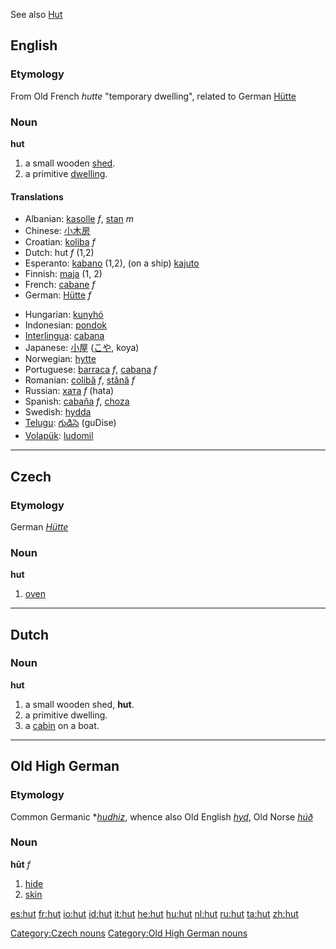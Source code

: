 See also [[Hut]]
==English==
===Etymology===
From Old French ''hutte'' "temporary dwelling", related to German [[Hütte]]
===Noun===
'''hut'''

#a small wooden [[shed]].
#a primitive [[dwelling]].

====Translations====
{{top}}
*Albanian: [[kasolle]] ''f'', [[stan]] ''m''
*Chinese: [[小木房]]
*Croatian: [[koliba]] ''f''
*Dutch: hut ''f'' (1,2)
*Esperanto: [[kabano]] (1,2), (on a ship) [[kajuto]]
*Finnish: [[maja]] (1, 2)
*French: [[cabane]] ''f''
*German: [[Hütte]] ''f''
{{mid}}
*Hungarian: [[kunyhó]]
*Indonesian: [[pondok]]
*[[Interlingua]]: [[cabana]]
*Japanese: [[小屋]] ([[こや]], koya)
*Norwegian: [[hytte]]
*Portuguese: [[barraca]] ''f'', [[cabana]] ''f''
*Romanian: [[colibă]] ''f'', [[stână]] ''f''
*Russian: [[хата]] ''f'' (hata)
*Spanish: [[cabaña]] ''f'', [[choza]] {{f}}
*Swedish: [[hydda]] {{c}}
*[[Telugu]]: [[గుడిసె]] (guDise)
*[[Volapük]]: [[ludomil]]
{{bottom}}

----

==Czech==
===Etymology===
German ''[[Hütte]]''
===Noun===
'''hut'''

# [[oven]]

[[Category:Czech nouns]]

----

==Dutch==
=== Noun ===
'''hut'''
#a small wooden shed, '''hut'''.
#a primitive dwelling.
#a [[cabin]] on a boat.

----

==Old High German==
===Etymology===
Common Germanic *''[[hudhiz]]'', whence also Old English ''[[hyd]]'', Old Norse ''[[húð]]''
===Noun===
'''hūt''' ''f''

# [[hide]]
# [[skin]]

[[Category:Old High German nouns]]

[[es:hut]]
[[fr:hut]]
[[io:hut]]
[[id:hut]]
[[it:hut]]
[[he:hut]]
[[hu:hut]]
[[nl:hut]]
[[ru:hut]]
[[ta:hut]]
[[zh:hut]]